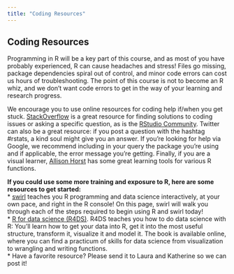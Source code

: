 ```yaml
---
title: "Coding Resources"
---
```


## Coding Resources  
Programming in R will be a key part of this course, and as most of you have probably experienced, R can cause headaches and stress! Files go missing, package dependencies spiral out of control, and minor code errors can cost us hours of troubleshooting. The point of this course is not to become an R whiz, and we don’t want code errors to get in the way of your learning and research progress. 

We encourage you to use online resources for coding help if/when you get stuck. [StackOverflow](https://stackoverflow.com/) is a great resource for finding solutions to coding issues or asking a specific question, as is the [RStudio Community](https://community.rstudio.com/, currently in transition as RStudio becomes Posit). Twitter can also be a great resource: if you post a question with the hashtag #rstats, a kind soul might give you an answer. If you’re looking for help via Google, we recommend including in your query the package you’re using and if applicable, the error message you’re getting. Finally, if you are a visual learner, [Allison Horst](https://allisonhorst.com/) has some great learning tools for various R functions. 


**If you could use some more training and exposure to R, here are some resources to get started:**  
* [swirl](https://swirlstats.com/) teaches you R programming and data science interactively, at your own pace, and right in the R console! On this page, swirl will walk you through each of the steps required to begin using R and swirl today!  
* [R for data science (R4DS)](https://r4ds.had.co.nz/). R4DS teaches you how to do data science with R: You’ll learn how to get your data into R, get it into the most useful structure, transform it, visualize it and model it. The book is available online, where you can find a practicum of skills for data science from visualization to wrangling and writing functions.  
* Have a favorite resource? Please send it to Laura and Katherine so we can post it! 
